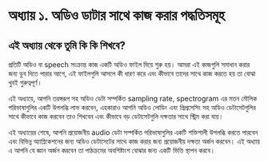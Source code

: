 # অধ্যায় ১. অডিও ডাটার সাথে কাজ করার পদ্ধতিসমূহ

## এই অধ্যায় থেকে তুমি কি কি শিখবে?

প্রতিটি অডিও বা speech সংক্রান্ত কাজ একটি অডিও ফাইল দিয়ে শুরু হয়। আমরা এই কাজগুলি সমাধান করার জন্য ডুব দিতে পারার আগে, এই ফাইলগুলি
আসলে কী ধারণ করে এবং কীভাবে তাদের সাথে কাজ করতে হয় তা বোঝা খুবই গুরুত্বপূর্ণ।

এই অধ্যায়ে, আপনি তরঙ্গরূপ সহ অডিও ডেটা সম্পর্কিত sampling rate, spectrogram এর মতন মৌলিক পরিভাষাগুলির একটি উপলব্ধি লাভ করবেন,
এহকারাও আপনি অডিও লোডিং এবং প্রিপ্রসেসিং সহ অডিও ডেটাসেটগুলির সাথে কীভাবে কাজ করবেন তাও শিখবেন এবং কীভাবে বড় ডেটাসেটগুলি দক্ষতার সাথে স্ট্রিম করা যায়।

এই অধ্যায়ের শেষে, আপনি প্রয়োজনীয় audio ডেটা সম্পর্কিত পরিভাষাগুলির একটি শক্তিশালী উপলব্ধি করতে পারবেন এবং
বিভিন্ন অ্যাপ্লিকেশনের জন্য অডিও ডেটাসেটের সাথে কাজ করার জন্য প্রয়োজনীয় দক্ষতা অর্জন করবেন।  এই অধ্যায় এ আপনি যে জ্ঞান অর্জন করবেন তা পাঠক্রমের অবশিষ্টাংশ বোঝার জন্য একটি ভিত্তি স্থাপন করবে।